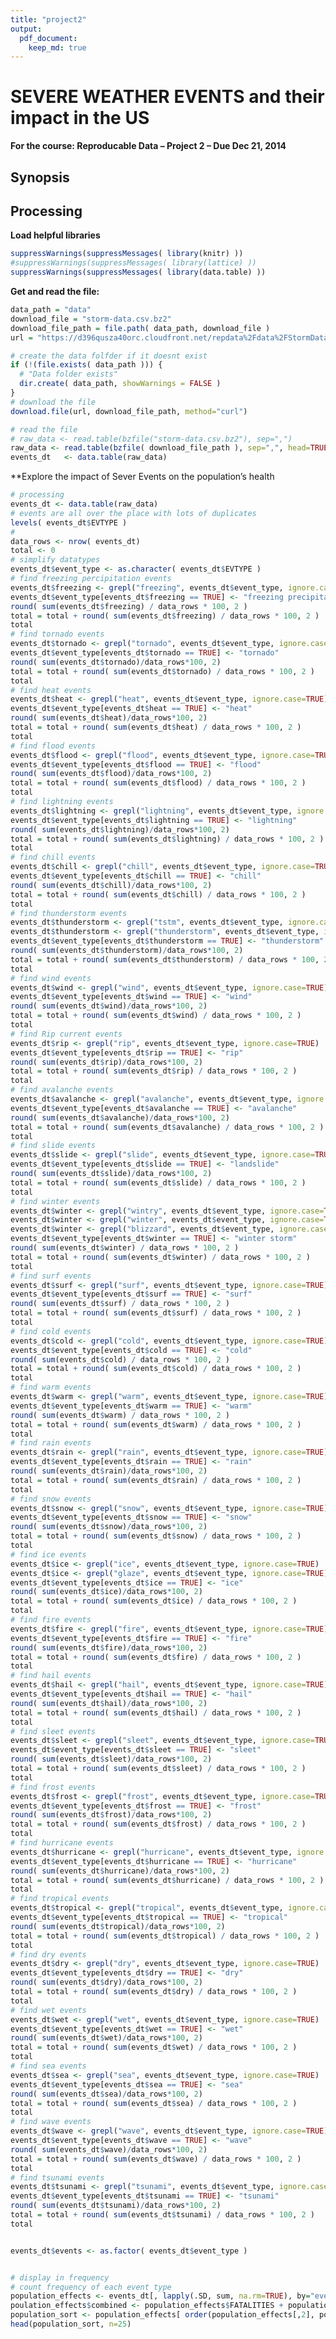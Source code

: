 ```yaml
---
title: "project2"
output: 
  pdf_document:
    keep_md: true
---
```

# SEVERE WEATHER EVENTS and their impact in the US

**For the course: Reproducable Data -- Project 2 -- Due Dec 21, 2014**

## Synopsis

## Processing

**Load helpful libraries**

```r
suppressWarnings(suppressMessages( library(knitr) ))
#suppressWarnings(suppressMessages( library(lattice) ))
suppressWarnings(suppressMessages( library(data.table) ))
```


**Get and read the file:**

```r
data_path = "data"
download_file = "storm-data.csv.bz2"
download_file_path = file.path( data_path, download_file )
url = "https://d396qusza40orc.cloudfront.net/repdata%2Fdata%2FStormData.csv.bz2"

# create the data folfder if it doesnt exist
if (!(file.exists( data_path ))) {
  # "Data folder exists"
  dir.create( data_path, showWarnings = FALSE )
} 
# download the file
download.file(url, download_file_path, method="curl")

# read the file
# raw_data <- read.table(bzfile("storm-data.csv.bz2"), sep=",")
raw_data <- read.table(bzfile( download_file_path ), sep=",", head=TRUE)
events_dt   <- data.table(raw_data)
```

**Explore the impact of Sever Events on the population's health

```r

# processing
events_dt <- data.table(raw_data)
# events are all over the place with lots of duplicates
levels( events_dt$EVTYPE )
# 
data_rows <- nrow( events_dt)
total <- 0
# simplify datatypes
events_dt$event_type <- as.character( events_dt$EVTYPE )
# find freezing percipitation events
events_dt$freezing <- grepl("freezing", events_dt$event_type, ignore.case=TRUE)
events_dt$event_type[events_dt$freezing == TRUE] <- "freezing precipitation"
round( sum(events_dt$freezing) / data_rows * 100, 2 ) 
total = total + round( sum(events_dt$freezing) / data_rows * 100, 2 )
total
# find tornado events
events_dt$tornado <- grepl("tornado", events_dt$event_type, ignore.case=TRUE)
events_dt$event_type[events_dt$tornado == TRUE] <- "tornado"
round( sum(events_dt$tornado)/data_rows*100, 2)
total = total + round( sum(events_dt$tornado) / data_rows * 100, 2 )
total
# find heat events
events_dt$heat <- grepl("heat", events_dt$event_type, ignore.case=TRUE)
events_dt$event_type[events_dt$heat == TRUE] <- "heat"
round( sum(events_dt$heat)/data_rows*100, 2)
total = total + round( sum(events_dt$heat) / data_rows * 100, 2 )
total
# find flood events
events_dt$flood <- grepl("flood", events_dt$event_type, ignore.case=TRUE)
events_dt$event_type[events_dt$flood == TRUE] <- "flood"
round( sum(events_dt$flood)/data_rows*100, 2)
total = total + round( sum(events_dt$flood) / data_rows * 100, 2 )
total
# find lightning events
events_dt$lightning <- grepl("lightning", events_dt$event_type, ignore.case=TRUE)
events_dt$event_type[events_dt$lightning == TRUE] <- "lightning"
round( sum(events_dt$lightning)/data_rows*100, 2)
total = total + round( sum(events_dt$lightning) / data_rows * 100, 2 )
total
# find chill events
events_dt$chill <- grepl("chill", events_dt$event_type, ignore.case=TRUE)
events_dt$event_type[events_dt$chill == TRUE] <- "chill"
round( sum(events_dt$chill)/data_rows*100, 2)
total = total + round( sum(events_dt$chill) / data_rows * 100, 2 )
total
# find thunderstorm events
events_dt$thunderstorm <- grepl("tstm", events_dt$event_type, ignore.case=TRUE)
events_dt$thunderstorm <- grepl("thunderstorm", events_dt$event_type, ignore.case=TRUE)
events_dt$event_type[events_dt$thunderstorm == TRUE] <- "thunderstorm"
round( sum(events_dt$thunderstorm)/data_rows*100, 2)
total = total + round( sum(events_dt$thunderstorm) / data_rows * 100, 2 )
total
# find wind events
events_dt$wind <- grepl("wind", events_dt$event_type, ignore.case=TRUE)
events_dt$event_type[events_dt$wind == TRUE] <- "wind"
round( sum(events_dt$wind)/data_rows*100, 2)
total = total + round( sum(events_dt$wind) / data_rows * 100, 2 )
total
# find Rip current events
events_dt$rip <- grepl("rip", events_dt$event_type, ignore.case=TRUE)
events_dt$event_type[events_dt$rip == TRUE] <- "rip"
round( sum(events_dt$rip)/data_rows*100, 2)
total = total + round( sum(events_dt$rip) / data_rows * 100, 2 )
total
# find avalanche events
events_dt$avalanche <- grepl("avalanche", events_dt$event_type, ignore.case=TRUE)
events_dt$event_type[events_dt$avalanche == TRUE] <- "avalanche"
round( sum(events_dt$avalanche)/data_rows*100, 2)
total = total + round( sum(events_dt$avalanche) / data_rows * 100, 2 )
total
# find slide events
events_dt$slide <- grepl("slide", events_dt$event_type, ignore.case=TRUE)
events_dt$event_type[events_dt$slide == TRUE] <- "landslide"
round( sum(events_dt$slide)/data_rows*100, 2)
total = total + round( sum(events_dt$slide) / data_rows * 100, 2 )
total
# find winter events
events_dt$winter <- grepl("wintry", events_dt$event_type, ignore.case=TRUE)
events_dt$winter <- grepl("winter", events_dt$event_type, ignore.case=TRUE)
events_dt$winter <- grepl("blizzard", events_dt$event_type, ignore.case=TRUE)
events_dt$event_type[events_dt$winter == TRUE] <- "winter storm"
round( sum(events_dt$winter) / data_rows * 100, 2 ) 
total = total + round( sum(events_dt$winter) / data_rows * 100, 2 )
total
# find surf events
events_dt$surf <- grepl("surf", events_dt$event_type, ignore.case=TRUE)
events_dt$event_type[events_dt$surf == TRUE] <- "surf"
round( sum(events_dt$surf) / data_rows * 100, 2 ) 
total = total + round( sum(events_dt$surf) / data_rows * 100, 2 )
total
# find cold events
events_dt$cold <- grepl("cold", events_dt$event_type, ignore.case=TRUE)
events_dt$event_type[events_dt$cold == TRUE] <- "cold"
round( sum(events_dt$cold) / data_rows * 100, 2 ) 
total = total + round( sum(events_dt$cold) / data_rows * 100, 2 )
total
# find warm events
events_dt$warm <- grepl("warm", events_dt$event_type, ignore.case=TRUE)
events_dt$event_type[events_dt$warm == TRUE] <- "warm"
round( sum(events_dt$warm) / data_rows * 100, 2 ) 
total = total + round( sum(events_dt$warm) / data_rows * 100, 2 )
total
# find rain events
events_dt$rain <- grepl("rain", events_dt$event_type, ignore.case=TRUE)
events_dt$event_type[events_dt$rain == TRUE] <- "rain"
round( sum(events_dt$rain)/data_rows*100, 2)
total = total + round( sum(events_dt$rain) / data_rows * 100, 2 )
total
# find snow events
events_dt$snow <- grepl("snow", events_dt$event_type, ignore.case=TRUE)
events_dt$event_type[events_dt$snow == TRUE] <- "snow"
round( sum(events_dt$snow)/data_rows*100, 2)
total = total + round( sum(events_dt$snow) / data_rows * 100, 2 )
total
# find ice events
events_dt$ice <- grepl("ice", events_dt$event_type, ignore.case=TRUE)
events_dt$ice <- grepl("glaze", events_dt$event_type, ignore.case=TRUE)
events_dt$event_type[events_dt$ice == TRUE] <- "ice"
round( sum(events_dt$ice)/data_rows*100, 2)
total = total + round( sum(events_dt$ice) / data_rows * 100, 2 )
total
# find fire events
events_dt$fire <- grepl("fire", events_dt$event_type, ignore.case=TRUE)
events_dt$event_type[events_dt$fire == TRUE] <- "fire"
round( sum(events_dt$fire)/data_rows*100, 2)
total = total + round( sum(events_dt$fire) / data_rows * 100, 2 )
total
# find hail events
events_dt$hail <- grepl("hail", events_dt$event_type, ignore.case=TRUE)
events_dt$event_type[events_dt$hail == TRUE] <- "hail"
round( sum(events_dt$hail)/data_rows*100, 2)
total = total + round( sum(events_dt$hail) / data_rows * 100, 2 )
total
# find sleet events
events_dt$sleet <- grepl("sleet", events_dt$event_type, ignore.case=TRUE)
events_dt$event_type[events_dt$sleet == TRUE] <- "sleet"
round( sum(events_dt$sleet)/data_rows*100, 2)
total = total + round( sum(events_dt$sleet) / data_rows * 100, 2 )
total
# find frost events
events_dt$frost <- grepl("frost", events_dt$event_type, ignore.case=TRUE)
events_dt$event_type[events_dt$frost == TRUE] <- "frost"
round( sum(events_dt$frost)/data_rows*100, 2)
total = total + round( sum(events_dt$frost) / data_rows * 100, 2 )
total
# find hurricane events
events_dt$hurricane <- grepl("hurricane", events_dt$event_type, ignore.case=TRUE)
events_dt$event_type[events_dt$hurricane == TRUE] <- "hurricane"
round( sum(events_dt$hurricane)/data_rows*100, 2)
total = total + round( sum(events_dt$hurricane) / data_rows * 100, 2 )
total
# find tropical events
events_dt$tropical <- grepl("tropical", events_dt$event_type, ignore.case=TRUE)
events_dt$event_type[events_dt$tropical == TRUE] <- "tropical"
round( sum(events_dt$tropical)/data_rows*100, 2)
total = total + round( sum(events_dt$tropical) / data_rows * 100, 2 )
total
# find dry events
events_dt$dry <- grepl("dry", events_dt$event_type, ignore.case=TRUE)
events_dt$event_type[events_dt$dry == TRUE] <- "dry"
round( sum(events_dt$dry)/data_rows*100, 2)
total = total + round( sum(events_dt$dry) / data_rows * 100, 2 )
total
# find wet events
events_dt$wet <- grepl("wet", events_dt$event_type, ignore.case=TRUE)
events_dt$event_type[events_dt$wet == TRUE] <- "wet"
round( sum(events_dt$wet)/data_rows*100, 2)
total = total + round( sum(events_dt$wet) / data_rows * 100, 2 )
total
# find sea events
events_dt$sea <- grepl("sea", events_dt$event_type, ignore.case=TRUE)
events_dt$event_type[events_dt$sea == TRUE] <- "sea"
round( sum(events_dt$sea)/data_rows*100, 2)
total = total + round( sum(events_dt$sea) / data_rows * 100, 2 )
total
# find wave events
events_dt$wave <- grepl("wave", events_dt$event_type, ignore.case=TRUE)
events_dt$event_type[events_dt$wave == TRUE] <- "wave"
round( sum(events_dt$wave)/data_rows*100, 2)
total = total + round( sum(events_dt$wave) / data_rows * 100, 2 )
total
# find tsunami events
events_dt$tsunami <- grepl("tsunami", events_dt$event_type, ignore.case=TRUE)
events_dt$event_type[events_dt$tsunami == TRUE] <- "tsunami"
round( sum(events_dt$tsunami)/data_rows*100, 2)
total = total + round( sum(events_dt$tsunami) / data_rows * 100, 2 )
total


events_dt$events <- as.factor( events_dt$event_type )


# display in frequency
# count frequency of each event type
population_effects <- events_dt[, lapply(.SD, sum, na.rm=TRUE), by="events", .SDcols=c("FATALITIES", "INJURIES") ]
poulation_effects$combined <- population_effects$FATALITIES + population_effects$INJURIES
population_sort <- population_effects[ order(population_effects[,2], population_effects[,3]), ]
head(population_sort, n=25)

```